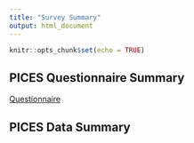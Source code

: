 ```yaml
---
title: "Survey Summary"
output: html_document
---
```


```r
knitr::opts_chunk$set(echo = TRUE)
```

## PICES Questionnaire Summary

[Questionnaire](https://1drv.ms/x/s!AnkWxmxrZ5ligQhLFtyi8umzCFPR)

## PICES Data Summary
